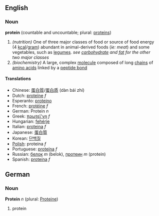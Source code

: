 ==English==
===Noun===
{{wikipedia}}
'''protein''' (countable and uncountable; plural: [[proteins]])
#''(nutrition)'' One of three major classes of food or source of food energy (4 [[kcal]]/[[gram]]) abundant in animal-derived foods (''ie: meat'') and some vegetables, such as [[legumes]]. ''see [[carbohydrate]] and [[fat]] for the other two major classes''
#''(biochemistry)'' A large, complex [[molecule]] composed of long [[chain]]s of [[amino acid]]s linked by a [[peptide bond]]

====Translations====
*Chinese: [[蛋白質]]/[[蛋白质]] (dàn bái zhí)
*Dutch: [[proteïne]] ''f''
*Esperanto: [[proteino]]
*French: [[protéine]] ''f''
*German: Protein ''n''
*Greek: [[πρωτεϊ'νη]] ''f''
*Hungarian: [[fehérje]]
*Italian: [[proteina]] ''f''
*Japanese: [[蛋白質]]
*Korean: [[단백질]]
*[[Polish]]: proteina ''f''
*Portuguese: [[proteína]] ''f''
*Russian: [[белок]] ''m'' (belok), [[протеин]] ''m'' (protein)
*Spanish: [[proteína]] ''f''

==German==
===Noun===
'''Protein''' ''n'' (plural: [[Proteine]])

# protein